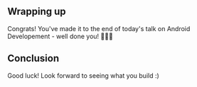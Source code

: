 ## Wrapping up

Congrats! You've made it to the end of today's talk on Android Developement - well done you! 👏👏👏

## Conclusion

Good luck! Look forward to seeing what you build :)
